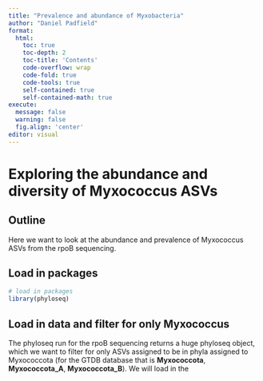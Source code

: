 ```yaml
---
title: "Prevalence and abundance of Myxobacteria"
author: "Daniel Padfield"
format:
  html:
    toc: true
    toc-depth: 2
    toc-title: 'Contents'
    code-overflow: wrap
    code-fold: true
    code-tools: true
    self-contained: true
    self-contained-math: true
execute:
  message: false
  warning: false
  fig.align: 'center'
editor: visual
---
```


# Exploring the abundance and diversity of Myxococcus ASVs

## Outline

Here we want to look at the abundance and prevalence of Myxococcus ASVs from the rpoB sequencing.

## Load in packages

```r
# load in packages
library(phyloseq)

```

## Load in data and filter for only Myxococcus

The phyloseq run for the rpoB sequencing returns a huge phyloseq object, which we want to filter for only ASVs assigned to be in phyla assigned to Myxococcota (for the GTDB database that is **Myxococcota**, **Myxococcota_A**, **Myxococcota_B**). We will load in the
